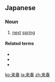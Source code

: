 ==Japanese==
{{ja-kanjitab|らい|しゅん|yomi=o}}

===Noun===
{{ja-noun|らいしゅん|kyu=來春}}

# [[next]] [[spring]]

====Related terms====
* {{ja-r|今春|こんしゅん|gloss=this spring}}
* {{ja-r|昨春|さくしゅん|gloss=last spring}}
* {{ja-r|去春|きょしゅん|gloss=last spring}}

[[ko:来春]]
[[ja:来春]]
[[zh:来春]]